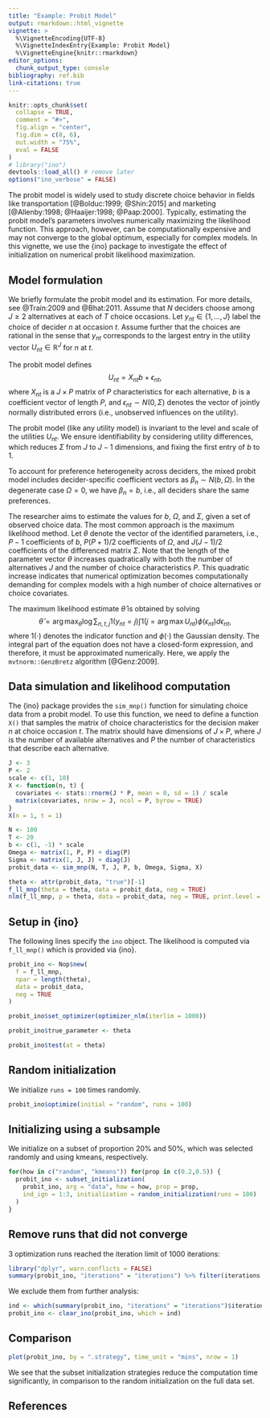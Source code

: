 ```yaml
---
title: "Example: Probit Model"
output: rmarkdown::html_vignette
vignette: >
  %\VignetteEncoding{UTF-8}
  %\VignetteIndexEntry{Example: Probit Model}
  %\VignetteEngine{knitr::rmarkdown}
editor_options: 
  chunk_output_type: console
bibliography: ref.bib
link-citations: true
---
```


```r
knitr::opts_chunk$set(
  collapse = TRUE,
  comment = "#>",
  fig.align = "center",
  fig.dim = c(8, 6), 
  out.width = "75%",
  eval = FALSE
)
# library("ino")
devtools::load_all() # remove later
options("ino_verbose" = FALSE)
```

The probit model is widely used to study discrete choice behavior in fields like transportation [@Bolduc:1999; @Shin:2015] and marketing [@Allenby:1998; @Haaijer:1998; @Paap:2000]. Typically, estimating the probit model's parameters involves numerically maximizing the likelihood function. This approach, however, can be computationally expensive and may not converge to the global optimum, especially for complex models. In this vignette, we use the {ino} package to investigate the effect of initialization on numerical probit likelihood maximization.

## Model formulation

We briefly formulate the probit model and its estimation. For more details, see @Train:2009 and @Bhat:2011. Assume that $N$ deciders choose among $J \geq 2$ alternatives at each of $T$ choice occasions. Let $y_{nt} \in \{1,\dots,J\}$ label the choice of decider $n$ at occasion $t$. Assume further that the choices are rational in the sense that $y_{nt}$ corresponds to the largest entry in the utility vector $U_{nt} \in \mathbb{R}^J$ for $n$ at $t$. 

The probit model defines $$U_{nt} = X_{nt} b + \epsilon_{nt},$$ where $X_{nt}$ is a $J\times P$ matrix of $P$ characteristics for each alternative, $b$ is a coefficient vector of length $P$, and $\epsilon_{nt} \sim N(0,\Sigma)$ denotes the vector of jointly normally distributed errors (i.e., unobserved influences on the utility). 

The probit model (like any utility model) is invariant to the level and scale of the utilities $U_{nt}$. We ensure identifiability by considering utility differences, which reduces $\Sigma$ from $J$ to $J-1$ dimensions, and fixing the first entry of $b$ to $1$.

To account for preference heterogeneity across deciders, the mixed probit model includes decider-specific coefficient vectors as $\beta_n \sim N(b, \Omega)$. In the degenerate case $\Omega = 0$, we have $\beta_n = b$, i.e., all deciders share the same preferences.
	
The researcher aims to estimate the values for $b$, $\Omega$, and $\Sigma$, given a set of observed choice data. The most common approach is the maximum likelihood method. Let $\theta$ denote the vector of the identified parameters, i.e., $P-1$ coefficients of $b$, $P(P+1)/2$ coefficients of $\Omega$, and $J(J-1)/2$ coefficients of the differenced matrix $\Sigma$. Note that the length of the parameter vector $\theta$ increases quadratically with both the number of alternatives $J$ and the number of choice characteristics $P$. This quadratic increase indicates that numerical optimization becomes computationally demanding for complex models with a high number of choice alternatives or choice covariates.

The maximum likelihood estimate $\hat{\theta}$ is obtained by solving $$\hat{\theta} = \arg \max_\theta \log \sum_{n,t,j} 1(y_{nt} = j) \int 1(j = \arg \max U_{nt}) \phi(\epsilon_{nt}) d \epsilon_{nt},$$
where $1(\cdot)$ denotes the indicator function and $\phi(\cdot)$ the Gaussian density. The integral part of the equation does not have a closed-form expression, and therefore, it must be approximated numerically. Here, we apply the `mvtnorm::GenzBretz` algorithm [@Genz:2009].

## Data simulation and likelihood computation

The {ino} package provides the `sim_mnp()` function for simulating choice data from a probit model. To use this function, we need to define a function `X()` that samples the matrix of choice characteristics for the decision maker $n$ at choice occasion $t$. The matrix should have dimensions of $J \times P$, where $J$ is the number of available alternatives and $P$ the number of characteristics that describe each alternative.

```r
J <- 3
P <- 2
scale <- c(1, 10)
X <- function(n, t) {
  covariates <- stats::rnorm(J * P, mean = 0, sd = 1) / scale
  matrix(covariates, nrow = J, ncol = P, byrow = TRUE)
}
X(n = 1, t = 1)
```

```r
N <- 100
T <- 20
b <- c(1, -1) * scale
Omega <- matrix(1, P, P) + diag(P)
Sigma <- matrix(1, J, J) + diag(J)
probit_data <- sim_mnp(N, T, J, P, b, Omega, Sigma, X)
```

```r
theta <- attr(probit_data, "true")[-1]
f_ll_mnp(theta = theta, data = probit_data, neg = TRUE)
nlm(f_ll_mnp, p = theta, data = probit_data, neg = TRUE, print.level = 2)$estimate
```

## Setup in {ino}

The following lines specify the `ino` object. The likelihood is computed via `f_ll_mnp()` which is provided via {ino}.

```r
probit_ino <- Nop$new(
  f = f_ll_mnp,
  npar = length(theta),
  data = probit_data,
  neg = TRUE
)
```

```r
probit_ino$set_optimizer(optimizer_nlm(iterlim = 1000))
```

```r
probit_ino$true_parameter <- theta
```

```r
probit_ino$test(at = theta)
```

## Random initialization

We initialize `runs = 100` times randomly.

```r
probit_ino$optimize(initial = "random", runs = 100)
```

## Initializing using a subsample

We initialize on a subset of proportion 20\% and 50\%, which was selected randomly and using kmeans, respectively.

```r
for(how in c("random", "kmeans")) for(prop in c(0.2,0.5)) {
  probit_ino <- subset_initialization(
    probit_ino, arg = "data", how = how, prop = prop,
    ind_ign = 1:3, initialization = random_initialization(runs = 100)
  )
}
```

## Remove runs that did not converge

3 optimization runs reached the iteration limit of 1000 iterations:

```r
library("dplyr", warn.conflicts = FALSE)
summary(probit_ino, "iterations" = "iterations") %>% filter(iterations >= 1000)
```

We exclude them from further analysis:

```r
ind <- which(summary(probit_ino, "iterations" = "iterations")$iterations >= 1000)
probit_ino <- clear_ino(probit_ino, which = ind) 
```

## Comparison

```r
plot(probit_ino, by = ".strategy", time_unit = "mins", nrow = 1)
```

We see that the subset initialization strategies reduce the computation time significantly, in comparison to the random initialization on the full data set.
	
## References

